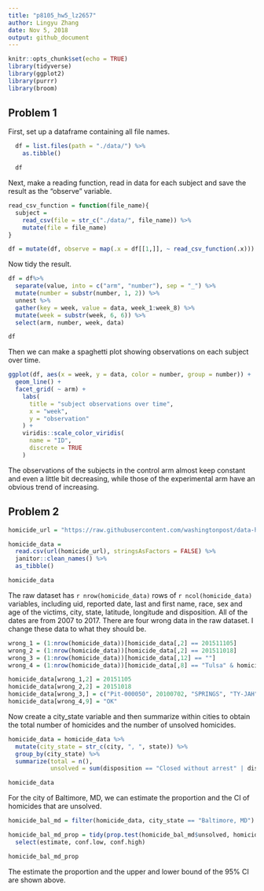 ```yaml
---
title: "p8105_hw5_lz2657"
author: Lingyu Zhang
date: Nov 5, 2018
output: github_document
---
```


```r
knitr::opts_chunk$set(echo = TRUE)
library(tidyverse)
library(ggplot2)
library(purrr)
library(broom)
```

## Problem 1

First, set up a dataframe containing all file names.

```r
  df = list.files(path = "./data/") %>%
    as.tibble()

  df
```

Next, make a reading function, read in data for each subject and save the result as the "observe" variable.

```r
read_csv_function = function(file_name){
  subject =
    read_csv(file = str_c("./data/", file_name)) %>%
    mutate(file = file_name)
}

df = mutate(df, observe = map(.x = df[[1,]], ~ read_csv_function(.x)))
```

Now tidy the result.

```r
df = df%>%
  separate(value, into = c("arm", "number"), sep = "_") %>%
  mutate(number = substr(number, 1, 2)) %>%
  unnest %>%
  gather(key = week, value = data, week_1:week_8) %>%
  mutate(week = substr(week, 6, 6)) %>%
  select(arm, number, week, data)

df
```

Then we can make a spaghetti plot showing observations on each subject over time.

```r
ggplot(df, aes(x = week, y = data, color = number, group = number)) + 
  geom_line() + 
  facet_grid( ~ arm) + 
    labs(
      title = "subject observations over time",
      x = "week",
      y = "observation"
    ) +
    viridis::scale_color_viridis(
      name = "ID", 
      discrete = TRUE
    )
```

The observations of the subjects in the control arm almost keep constant and even a little bit decreasing, while those of the experimental arm have an obvious trend of increasing.

## Problem 2

```r
homicide_url = "https://raw.githubusercontent.com/washingtonpost/data-homicides/master/homicide-data.csv"

homicide_data = 
  read.csv(url(homicide_url), stringsAsFactors = FALSE) %>% 
  janitor::clean_names() %>% 
  as_tibble()

homicide_data
```

The raw dataset has `r nrow(homicide_data)` rows of `r ncol(homicide_data)` variables, including uid, reported date, last and first name, race, sex and age of the victims, city, state, latitude, longitude and disposition. All of the dates are from 2007 to 2017. There are four wrong data in the raw dataset. I change these data to what they should be.

```r
wrong_1 = (1:nrow(homicide_data))[homicide_data[,2] == 201511105]
wrong_2 = (1:nrow(homicide_data))[homicide_data[,2] == 201511018]
wrong_3 = (1:nrow(homicide_data))[homicide_data[,12] == ""]
wrong_4 = (1:nrow(homicide_data))[homicide_data[,8] == "Tulsa" & homicide_data[,9] == "AL"]

homicide_data[wrong_1,2] = 20151105
homicide_data[wrong_2,2] = 20151018
homicide_data[wrong_3,] = c("Pit-000050", 20100702, "SPRINGS", "TY-JAH", "Black", 0, "Female", "Pittsburgh", "PA", 40.461945, -79.89477, "Closed by arrest")
homicide_data[wrong_4,9] = "OK"
```

Now create a city_state variable and then summarize within cities to obtain the total number of homicides and the number of unsolved homicides.

```r
homicide_data = homicide_data %>%
  mutate(city_state = str_c(city, ", ", state)) %>%
  group_by(city_state) %>%
  summarize(total = n(), 
            unsolved = sum(disposition == "Closed without arrest" | disposition == "Open/No arrest"))

homicide_data
```

For the city of Baltimore, MD, we can estimate the proportion and the CI of homicides that are unsolved.

```r
homicide_bal_md = filter(homicide_data, city_state == "Baltimore, MD")

homicide_bal_md_prop = tidy(prop.test(homicide_bal_md$unsolved, homicide_bal_md$total)) %>%
  select(estimate, conf.low, conf.high)

homicide_bal_md_prop
```

The estimate the proportion and the upper and lower bound of the 95% CI are shown above.